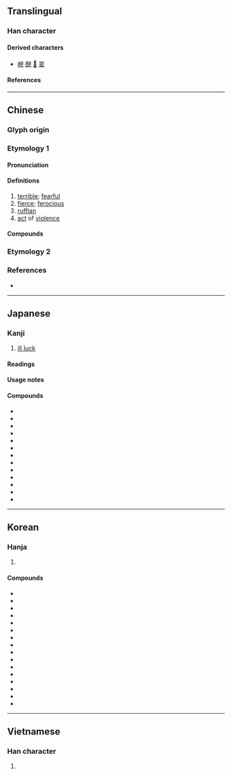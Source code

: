 {{also|凶}}
{{character info}}
==Translingual==

===Han character===
{{Han char|rn=10|rad=儿|as=04|sn=6|four=22217|canj=UKHU|ids=⿱凶儿}}

====Derived characters====
* [[㟅]] [[䣴]] [[𩷇]] [[㚇]]

====References====
{{Han ref|kx=0124.040|dkj=01348|dj=0260.050|hdz=10268.030|uh=5147}}

----

==Chinese==

===Glyph origin===
{{Han etym}}

===Etymology 1===
{{zh-forms|s=凶|t2=凶}}

====Pronunciation====
{{zh-pron
|m=xiōng
|c=hung1
|h=pfs=hiûng
|md=hṳ̆ng
|mn=hiong
|mc=y
|oc=y
|ma=
|cat=a,n
}}

====Definitions====
{{zh-hanzi}}

# [[terrible]]; [[fearful]]
# [[fierce]]; [[ferocious]]
# [[ruffian]]
# [[act]] of [[violence]]

====Compounds====
{{zh-der|兇手|幫兇|兇猛|兇犯|兇狠|兇惡|兇懼|步步行兇|真兇實犯|緝兇|騁兇騁勢|頂兇|兇殺|兇殘|行兇|兇險|兇焰}}

===Etymology 2===
{{zh-see|凶|v|bad luck}}

===References===
* {{R:twedu|A00269}}

----

==Japanese==

===Kanji===
{{ja-kanji|grade=|rs=儿04}}

# [[ill luck]]

====Readings====
{{ja-readings
|goon=くう
|kanon=きょう
|kun=おそ-れる
}}

====Usage notes====
{{ja-toyo-depre|凶}}

====Compounds====
{{der-top|Compounds}}
* {{ja-r|兇%悪|きょう%あく}}
* {{ja-r|兇%漢|きょう%かん}}
* {{ja-r|兇%器|きょう%き}}
* {{ja-r|兇%懼|きょう%く}}
* {{ja-r|兇%険|きょう%けん}}
* {{ja-r|兇%行|きょう%こう}}
* {{ja-r|兇%刃|きょう%じん}}
* {{ja-r|兇%弾|きょう%だん}}
* {{ja-r|兇%徒|きょう%と}}
* {{ja-r|兇%犯|きょう%はん}}
* {{ja-r|兇%変|きょう%へん}}
* {{ja-r|兇%暴|きょう%ぼう}}
* {{ja-r|元%兇|げん%きょう}}
{{der-bottom}}

----

==Korean==

===Hanja===
{{ko-hanja|흉악하다|흉악할|흉}}

# {{rfdef|ko|sort=儿04}}

====Compounds====
{{der-top|Compounds}}
* {{ko-l|원흉|元兇}}
* {{ko-l|흉기|兇器}}
* {{ko-l|흉당|兇黨}}
* {{ko-l|흉도|兇徒}}
* {{ko-l|흉맹|兇猛}}
* {{ko-l|흉사|兇事}}
* {{ko-l|흉수|兇手}}
* {{ko-l|흉악|兇惡}}
* {{ko-l|흉역|兇逆}}
* {{ko-l|흉인|兇刃}}
* {{ko-l|흉적|兇賊}}
* {{ko-l|흉탄|兇彈}}
* {{ko-l|흉포|兇暴}}
* {{ko-l|흉학|兇虐}}
* {{ko-l|흉행|兇行}}
* {{ko-l|흉한|兇漢}}
{{der-bottom}}

----

==Vietnamese==

===Han character===
{{vi-readings|reading=[[hung]]|rs=儿04}}

# {{rfdef|vi|sort=儿04}}